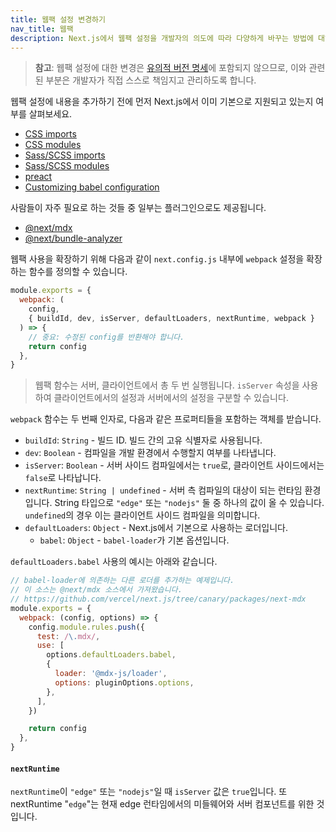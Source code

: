 ```yaml
---
title: 웹팩 설정 변경하기
nav_title: 웹팩
description: Next.js에서 웹팩 설정을 개발자의 의도에 따라 다양하게 바꾸는 방법에 대해 알아봅니다.
---
```


> **참고**: 웹팩 설정에 대한 변경은 [유의적 버전 명세](https://semver.org/lang/ko/)에 포함되지 않으므로, 이와 관련된 부분은 개발자가 직접 스스로 책임지고 관리하도록 합니다.

웹팩 설정에 내용을 추가하기 전에 먼저 Next.js에서 이미 기본으로 지원되고 있는지 여부를 살펴보세요.

- [CSS imports](/docs/pages/building-your-application/styling)
- [CSS modules](/docs/pages/building-your-application/styling/css-modules)
- [Sass/SCSS imports](/docs/pages/building-your-application/styling/sass)
- [Sass/SCSS modules](/docs/pages/building-your-application/styling/sass)
- [preact](https://github.com/vercel/next.js/tree/canary/examples/using-preact)
- [Customizing babel configuration](/docs/pages/building-your-application/configuring/babel)

사람들이 자주 필요로 하는 것들 중 일부는 플러그인으로도 제공됩니다.

- [@next/mdx](https://github.com/vercel/next.js/tree/canary/packages/next-mdx)
- [@next/bundle-analyzer](https://github.com/vercel/next.js/tree/canary/packages/next-bundle-analyzer)

웹팩 사용을 확장하기 위해 다음과 같이 `next.config.js` 내부에 `webpack` 설정을 확장하는 함수를 정의할 수 있습니다.

```js filename="next.config.js"
module.exports = {
  webpack: (
    config,
    { buildId, dev, isServer, defaultLoaders, nextRuntime, webpack }
  ) => {
    // 중요: 수정된 config를 반환해야 합니다.
    return config
  },
}
```

> 웹팩 함수는 서버, 클라이언트에서 총 두 번 실행됩니다. `isServer` 속성을 사용하여 클라이언트에서의 설정과 서버에서의 설정을 구분할 수 있습니다.

`webpack` 함수는 두 번째 인자로, 다음과 같은 프로퍼티들을 포함하는 객체를 받습니다.

- `buildId`: `String` - 빌드 ID. 빌드 간의 고유 식별자로 사용됩니다.
- `dev`: `Boolean` - 컴파일을 개발 환경에서 수행할지 여부를 나타냅니다.
- `isServer`: `Boolean` - 서버 사이드 컴파일에서는 `true`로, 클라이언트 사이드에서는 `false`로 나타납니다.
- `nextRuntime`: `String | undefined` - 서버 측 컴파일의 대상이 되는 런타임 환경입니다. String 타입으로 `"edge"` 또는 `"nodejs"` 둘 중 하나의 값이 올 수 있습니다. `undefined`의 경우 이는 클라이언트 사이드 컴파일을 의미합니다.
- `defaultLoaders`: `Object` - Next.js에서 기본으로 사용하는 로더입니다.
  - `babel`: `Object` - `babel-loader`가 기본 옵션입니다.

`defaultLoaders.babel` 사용의 예시는 아래와 같습니다.

```js
// babel-loader에 의존하는 다른 로더를 추가하는 예제입니다.
// 이 소스는 @next/mdx 소스에서 가져왔습니다.
// https://github.com/vercel/next.js/tree/canary/packages/next-mdx
module.exports = {
  webpack: (config, options) => {
    config.module.rules.push({
      test: /\.mdx/,
      use: [
        options.defaultLoaders.babel,
        {
          loader: '@mdx-js/loader',
          options: pluginOptions.options,
        },
      ],
    })

    return config
  },
}
```

#### `nextRuntime`

`nextRuntime`이 `"edge"` 또는 `"nodejs"`일 때 `isServer` 값은 `true`입니다. 또 nextRuntime "`edge`"는 현재 edge 런타임에서의 미들웨어와 서버 컴포넌트를 위한 것입니다.
